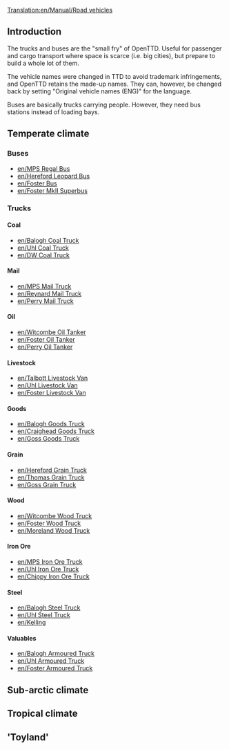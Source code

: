 [[Translation:en/Manual/Road vehicles]]
==Introduction==
The trucks and buses are the "small fry" of OpenTTD. Useful for passenger and cargo transport where space is scarce (i.e. big cities), but prepare to build a whole lot of them.

The vehicle names were changed in TTD to avoid trademark infringements, and OpenTTD retains the made-up names. They can, however, be changed back by setting "Original vehicle names (ENG)" for the language.

Buses are basically trucks carrying people. However, they need bus stations instead of loading bays.

==Temperate climate==

===Buses===
*[[en/MPS Regal Bus]]
*[[en/Hereford Leopard Bus]]
*[[en/Foster Bus]]
*[[en/Foster MkII Superbus]]

===Trucks===

====Coal====
*[[en/Balogh Coal Truck]]
*[[en/Uhl Coal Truck]]
*[[en/DW Coal Truck]]

====Mail====
*[[en/MPS Mail Truck]]
*[[en/Reynard Mail Truck]]
*[[en/Perry Mail Truck]]

====Oil====
*[[en/Witcombe Oil Tanker]]
*[[en/Foster Oil Tanker]]
*[[en/Perry Oil Tanker]]

====Livestock====
*[[en/Talbott Livestock Van]]
*[[en/Uhl Livestock Van]]
*[[en/Foster Livestock Van]]

====Goods====
*[[en/Balogh Goods Truck]]
*[[en/Craighead Goods Truck]]
*[[en/Goss Goods Truck]]

====Grain====
*[[en/Hereford Grain Truck]]
*[[en/Thomas Grain Truck]]
*[[en/Goss Grain Truck]]

====Wood====
*[[en/Witcombe Wood Truck]]
*[[en/Foster Wood Truck]]
*[[en/Moreland Wood Truck]]

====Iron Ore====
*[[en/MPS Iron Ore Truck]]
*[[en/Uhl Iron Ore Truck]]
*[[en/Chippy Iron Ore Truck]]

====Steel====
*[[en/Balogh Steel Truck]]
*[[en/Uhl Steel Truck]]
*[[en/Kelling]]

====Valuables====
*[[en/Balogh Armoured Truck]]
*[[en/Uhl Armoured Truck]]
*[[en/Foster Armoured Truck]]

==Sub-arctic climate==

==Tropical climate==

=='Toyland'==